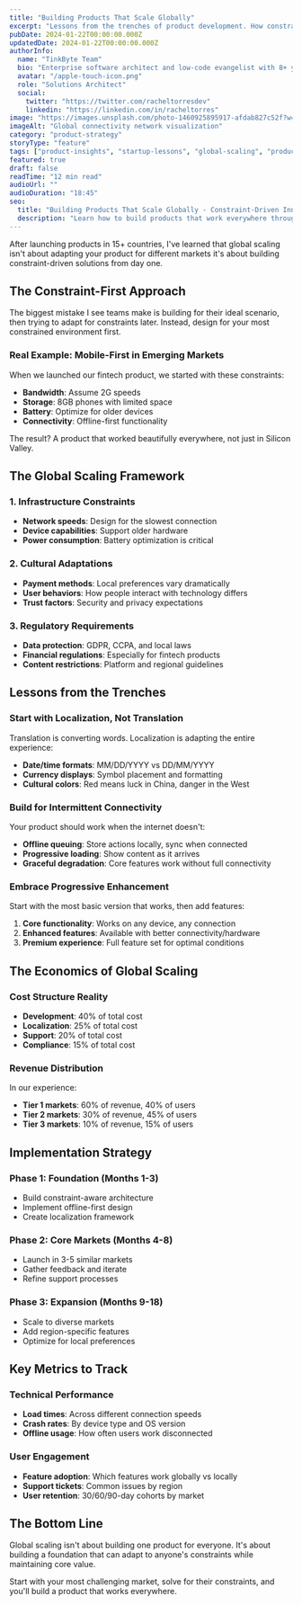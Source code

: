 ```yaml
---
title: "Building Products That Scale Globally"
excerpt: "Lessons from the trenches of product development. How constraint-driven innovation creates solutions that work everywhere."
pubDate: 2024-01-22T00:00:00.000Z
updatedDate: 2024-01-22T00:00:00.000Z
authorInfo:
  name: "TinkByte Team"
  bio: "Enterprise software architect and low-code evangelist with 8+ years building scalable business applications"
  avatar: "/apple-touch-icon.png"
  role: "Solutions Architect"
  social:
    twitter: "https://twitter.com/racheltorresdev"
    linkedin: "https://linkedin.com/in/racheltorres"
image: "https://images.unsplash.com/photo-1460925895917-afdab827c52f?w=800&h=500&fit=crop&crop=edges"
imageAlt: "Global connectivity network visualization"
category: "product-strategy"
storyType: "feature"
tags: ["product-insights", "startup-lessons", "global-scaling", "product-strategy"]
featured: true
draft: false
readTime: "12 min read"
audioUrl: ""
audioDuration: "18:45"
seo:
  title: "Building Products That Scale Globally - Constraint-Driven Innovation"
  description: "Learn how to build products that work everywhere through constraint-driven innovation and global scaling strategies."
---
```


<Callout type="info" title="Key Insight" />

After launching products in 15+ countries, I've learned that global scaling isn't about adapting your product for different markets it's about building constraint-driven solutions from day one.

## The Constraint-First Approach

The biggest mistake I see teams make is building for their ideal scenario, then trying to adapt for constraints later. Instead, design for your most constrained environment first.

### Real Example: Mobile-First in Emerging Markets

When we launched our fintech product, we started with these constraints:

* **Bandwidth**: Assume 2G speeds
* **Storage**: 8GB phones with limited space
* **Battery**: Optimize for older devices
* **Connectivity**: Offline-first functionality

The result? A product that worked beautifully everywhere, not just in Silicon Valley.

## The Global Scaling Framework

### 1. Infrastructure Constraints

* **Network speeds**: Design for the slowest connection
* **Device capabilities**: Support older hardware
* **Power consumption**: Battery optimization is critical

### 2. Cultural Adaptations

* **Payment methods**: Local preferences vary dramatically
* **User behaviors**: How people interact with technology differs
* **Trust factors**: Security and privacy expectations

### 3. Regulatory Requirements

* **Data protection**: GDPR, CCPA, and local laws
* **Financial regulations**: Especially for fintech products
* **Content restrictions**: Platform and regional guidelines

## Lessons from the Trenches

### Start with Localization, Not Translation

Translation is converting words. Localization is adapting the entire experience:

* **Date/time formats**: MM/DD/YYYY vs DD/MM/YYYY
* **Currency displays**: Symbol placement and formatting
* **Cultural colors**: Red means luck in China, danger in the West

### Build for Intermittent Connectivity

Your product should work when the internet doesn't:

* **Offline queuing**: Store actions locally, sync when connected
* **Progressive loading**: Show content as it arrives
* **Graceful degradation**: Core features work without full connectivity

### Embrace Progressive Enhancement

Start with the most basic version that works, then add features:

1. **Core functionality**: Works on any device, any connection
2. **Enhanced features**: Available with better connectivity/hardware
3. **Premium experience**: Full feature set for optimal conditions

## The Economics of Global Scaling

### Cost Structure Reality

* **Development**: 40% of total cost
* **Localization**: 25% of total cost
* **Support**: 20% of total cost
* **Compliance**: 15% of total cost

### Revenue Distribution

In our experience:

* **Tier 1 markets**: 60% of revenue, 40% of users
* **Tier 2 markets**: 30% of revenue, 45% of users
* **Tier 3 markets**: 10% of revenue, 15% of users

## Implementation Strategy

### Phase 1: Foundation (Months 1-3)

* Build constraint-aware architecture
* Implement offline-first design
* Create localization framework

### Phase 2: Core Markets (Months 4-8)

* Launch in 3-5 similar markets
* Gather feedback and iterate
* Refine support processes

### Phase 3: Expansion (Months 9-18)

* Scale to diverse markets
* Add region-specific features
* Optimize for local preferences

## Key Metrics to Track

### Technical Performance

* **Load times**: Across different connection speeds
* **Crash rates**: By device type and OS version
* **Offline usage**: How often users work disconnected

### User Engagement

* **Feature adoption**: Which features work globally vs locally
* **Support tickets**: Common issues by region
* **User retention**: 30/60/90-day cohorts by market

## The Bottom Line

Global scaling isn't about building one product for everyone. It's about building a foundation that can adapt to anyone's constraints while maintaining core value.

Start with your most challenging market, solve for their constraints, and you'll build a product that works everywhere.
